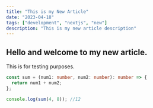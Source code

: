```yaml
---
title: "This is my New Article"
date: "2023-04-18"
tags: ["development", "nextjs", "new"]
description: "This is my new article description"
---
```


## Hello and welcome to my new article.

This is for testing purposes.

```ts
const sum = (num1: number, num2: number): number => {
  return num1 + num2;
};

console.log(sum(4, 8)); //12
```

<CustomImage src="https://raw.githubusercontent.com/Joshbwr/blog-posts/main/images/ssg-benefits.PNG" alt="ChatGPT provides the benefits of Static-Site Generation" />

